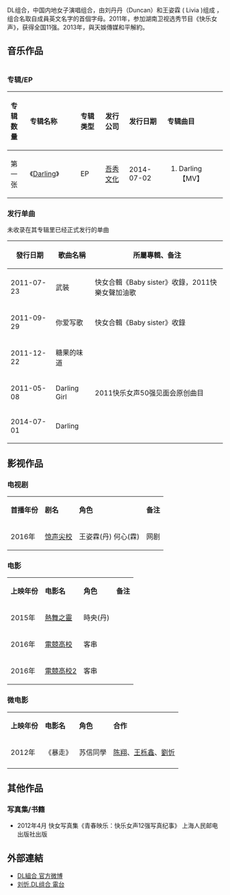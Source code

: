 {{expand|time=2016-03-17T03:30:46+00:00}}
{{unreferenced|time=2016-03-17T03:30:46+00:00}}
DL组合，中国内地女子演唱组合，由刘丹丹（Duncan）和王姿霖 ( Livia )组成 ，组合名取自成員英文名字的首個字母。2011年，参加湖南卫视选秀节目《快乐女声》，获得全国11强。2013年，與天娛傳媒和平解約。{{藝人|姓名=DL组合|類型=组合|圖片=|國籍={{PRC}}|民族=[[汉族|汉族]]|職業=歌手、演员|語言=[[國語|國語]]|教育程度=[[武汉音乐学院|武汉音乐学院]]|代表作=《糖果的味道》|活躍年代=2011年至今|唱片公司=[[天娱传媒|天娱传媒]]（2011-2013）|經紀公司=[[天娱传媒|天娱传媒]]（2011-2013）|網站=|獎項=|罗马拼音=|綽號=|星座=}}

==音乐作品==
{| class="wikitable"
|}
===专辑/EP===
{| class="wikitable"
!align="left" width="75px"|  专辑数量
!align="left" width="225px"| 专辑名称
!align="left" width="120px"| 专辑类型
!align="left" width="125px"| 发行公司
!align="left" width="150px"| 发行日期
!align="left" width="255px"| 专辑曲目
|-
! 第一张
! 《[[Darling|Darling]]》
| EP
| [[吾秀文化|吾秀文化]]
| 2014-07-02
| {{HideH|曲目}}
#  Darling【MV】
{{HideF}}
|}
===发行单曲===
未收录在其专辑里已经正式发行的单曲
{| class="wikitable"
|-
! 發行日期  !! 歌曲名稱 !! 所屬專輯、备注
|-
| 2011-07-23  ||  武裝 ||  快女合輯《Baby sister》收錄，2011快樂女聲加油歌 
|-
| 2011-09-29 ||  你爱写歌  ||快女合輯《Baby sister》收錄
|-
| 2011-12-22 ||  糖果的味道 ||
|-
| 2011-05-08 || Darling Girl  || 2011快乐女声50强见面会原创曲目
|-
| 2014-07-01 || Darling ||
|}

==影视作品==
=== 电视剧 ===
{| class="wikitable"
|- style="background:pink; color:black" align="center"
|'''首播年份'''||'''剧名'''||'''角色'''||'''备注'''
|-
| 2016年||[[惊声尖校|惊声尖校]]|| 王姿霖(丹) 何心(霖) || 网剧
|}
===电影===
{| class="wikitable"
|- style="background:pink; color:black" align="center"
| '''上映年份''' ||  '''电影名''' || '''角色''' ||'''备注'''
|-
| 2015年||[[熱舞之靈|熱舞之靈]]|| 時央(丹) || 
|-
| 2016年||[[電競高校|電競高校]]|| 客串 || 
|-
| 2016年||[[電競高校2|電競高校2]]|| 客串 || 
|}

===微电影===
{| class="wikitable"
|- style="background:pink; color:black" align="center"
| '''上映年份''' ||  '''电影名''' || '''角色''' ||'''合作'''
|-
| 2012年|| 《暴走》 ||苏信同學 ||[[陈翔|陈翔]]、[[王栎鑫|王栎鑫]]、[[劉忻|劉忻]]
|-
|}

== 其他作品 ==
===写真集/书籍===
*2012年4月 快女写真集《青春映乐：快乐女声12强写真纪事》  上海人民邮电出版社出版

== 外部連結 ==
*[http://weibo.com/u/2098778143?refer_flag=1001030201_&is_all=1 DL組合 官方微博] {{Wayback|url=http://weibo.com/u/2098778143?refer_flag=1001030201_&is_all=1 |date=20170328135227 }}
*[http://www.lizhi.fm/1428271/ 刘忻.DL组合 電台]{{Wayback|url=http://www.lizhi.fm/1428271/ |date=20160412124254 }}
